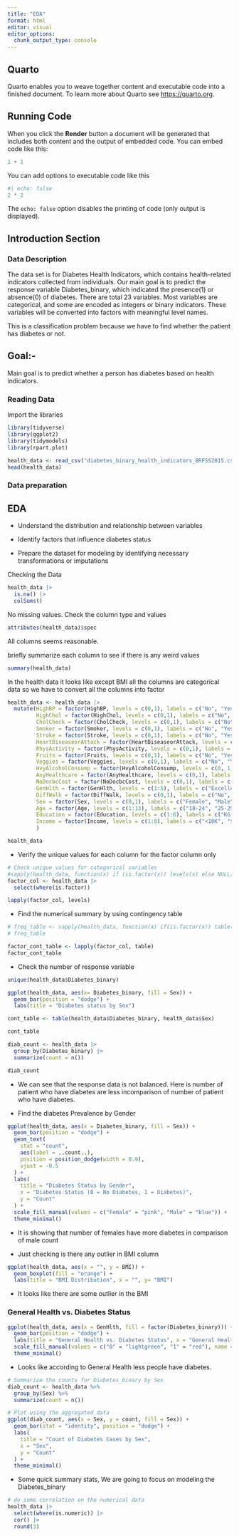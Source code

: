 ```yaml
---
title: "EDA"
format: html
editor: visual
editor_options: 
  chunk_output_type: console
---
```


## Quarto

Quarto enables you to weave together content and executable code into a finished document. To learn more about Quarto see <https://quarto.org>.

## Running Code

When you click the **Render** button a document will be generated that includes both content and the output of embedded code. You can embed code like this:

```r
1 + 1
```

You can add options to executable code like this

```r
#| echo: false
2 * 2
```

The `echo: false` option disables the printing of code (only output is displayed).

## Introduction Section

### Data Description

The data set is for Diabetes Health Indicators, which contains health-related indicators collected from individuals. Our main goal is to predict the response variable Diabetes_binary, which indicated the presence(1) or absence(0) of diabetes. There are total 23 variables. Most variables are categorical, and some are encoded as integers or binary indicators. These variables will be converted into factors with meaningful level names.

This is a classification problem because we have to find whether the patient has diabetes or not.

## Goal:-

Main goal is to predict whether a person has diabetes based on health indicators.

### Reading Data

Import the libraries

```r
library(tidyverse)
library(ggplot2)
library(tidymodels)
library(rpart.plot)
```

```r
health_data <- read_csv("diabetes_binary_health_indicators_BRFSS2015.csv")
head(health_data)

```

### Data preparation

## EDA

-   Understand the distribution and relationship between variables

-   Identify factors that influence diabetes status

-   Prepare the dataset for modeling by identifying necessary transformations or imputations

Checking the Data

```r
health_data |>
  is.na() |>
  colSums()
```

No missing values. Check the column type and values

```r
attributes(health_data)$spec
```

All columns seems reasonable.

briefly summarize each column to see if there is any weird values

```r
summary(health_data)

```

In the health data it looks like except BMI all the columns are categorical data so we have to convert all the columns into factor

```r
health_data <- health_data |>
  mutate(HighBP = factor(HighBP, levels = c(0,1), labels = c("No", "Yes")),
         HighChol = factor(HighChol, levels = c(0,1), labels = c("No", "Yes")),
         CholCheck = factor(CholCheck, levels = c(0,1), labels = c("No", "Yes")),
         Smoker = factor(Smoker, levels = c(0,1), labels = c("No", "Yes")),
         Stroke = factor(Stroke, levels = c(0,1), labels = c("No", "Yes")),
         HeartDiseaseorAttack = factor(HeartDiseaseorAttack, levels = c(0,1), labels = c("No","Yes")),
         PhysActivity = factor(PhysActivity, levels = c(0,1), labels = c("No", "Yes")),
         Fruits = factor(Fruits, levels = c(0,1), labels = c("No", "Yes")),
         Veggies = factor(Veggies, levels = c(0,1), labels = c("No", "Yes")),
         HvyAlcoholConsump = factor(HvyAlcoholConsump, levels = c(0, 1), labels = c("No", "Yes")),
         AnyHealthcare = factor(AnyHealthcare, levels = c(0,1), labels = c("No", "Yes")),
         NoDocbcCost = factor(NoDocbcCost, levels = c(0,1), labels = c("No", "Yes")),
         GenHlth = factor(GenHlth, levels = c(1:5), labels = c("Excellent", "Very Good", "Good", "Fair", "Poor")),
         DiffWalk = factor(DiffWalk, levels = c(0,1), labels = c("No", "Yes")),
         Sex = factor(Sex, levels = c(0,1), labels = c("Female", "Male")),
         Age = factor(Age, levels = c(1:13), labels = c("18-24", "25-29", "30-34", "35-39", "40-44", "45-49", "50-54", "55-59", "60-64", "65-69", "70-74", "75-79", "80+")),
         Education = factor(Education, levels = c(1:6), labels = c("KG or No School", "Elementary", "Middle school", "High school", "College","Professional Degree")),
         Income = factor(Income, levels = c(1:8), labels = c("<10K", "$10k-$15k", "$15k-$20k", "$20k-$25k", "$25k-$35k", "$35k-$50k", "$50k-$75k", "$75k+"))
         )

health_data
```

-   Verify the unique values for each column for the factor column only

```r
# Check unique values for categorical variables
#sapply(health_data, function(x) if (is.factor(x)) levels(x) else NULL)
factor_col <- health_data |>
  select(where(is.factor))

lapply(factor_col, levels)

```

-   Find the numerical summary by using contingency table

```r
# freq_table <- sapply(health_data, function(x) if(is.factor(x)) table(x) else NULL)
# freq_table 

factor_cont_table <- lapply(factor_col, table)
factor_cont_table
```

-   Check the number of response variable

```r
unique(health_data$Diabetes_binary)
```

```r
ggplot(health_data, aes(x= Diabetes_binary, fill = Sex)) +
  geom_bar(position = "dodge") +
  labs(title = "Diabetes status by Sex")
```

```r
cont_table <- table(health_data$Diabetes_binary, health_data$Sex)

cont_table
```

```r
diab_count <- health_data |>
  group_by(Diabetes_binary) |>
  summarize(count = n())

diab_count
```

-   We can see that the response data is not balanced. Here is number of patient who have diabetes are less incomparison of number of patient who have diabetes.

-   Find the diabetes Prevalence by Gender

```r
ggplot(health_data, aes(x = Diabetes_binary, fill = Sex)) +
  geom_bar(position = "dodge") +
  geom_text(
    stat = "count", 
    aes(label = ..count..), 
    position = position_dodge(width = 0.9), 
    vjust = -0.5
  ) +
  labs(
    title = "Diabetes Status by Gender",
    x = "Diabetes Status (0 = No Diabetes, 1 = Diabetes)",
    y = "Count"
  ) +
  scale_fill_manual(values = c("Female" = "pink", "Male" = "blue")) +
  theme_minimal()

```

-   It is showing that number of females have more diabetes in comparison of male count

-   Just checking is there any outlier in BMI column

```r

ggplot(health_data, aes(x = "", y = BMI)) +
  geom_boxplot(fill = "orange") +
  labs(title = "BMI Distribution", x = "", y= "BMI")

```

-   It looks like there are some outlier in the BMI

### General Health vs. Diabetes Status

```r

ggplot(health_data, aes(x = GenHlth, fill = factor(Diabetes_binary))) +
  geom_bar(position = "dodge") +
  labs(title = "General Health vs. Diabetes Status", x = "General Health", y = "Count") +
  scale_fill_manual(values = c("0" = "lightgreen", "1" = "red"), name = "Diabetes Status") +
  theme_minimal()

```

-   Looks like according to General Health less people have diabetes.

```r
# Summarize the counts for Diabetes_binary by Sex
diab_count <- health_data %>%
  group_by(Sex) %>%
  summarize(count = n())

# Plot using the aggregated data
ggplot(diab_count, aes(x = Sex, y = count, fill = Sex)) +
  geom_bar(stat = "identity", position = "dodge") +
  labs(
    title = "Count of Diabetes Cases by Sex",
    x = "Sex",
    y = "Count"
  ) +
  theme_minimal()

```

-   Some quick summary stats, We are going to focus on modeling the Diabetes_binary

```r
# do some correlation on the numerical data 
health_data |>
  select(where(is.numeric)) |>
  cor() |>
  round(3)

```

```r

```
